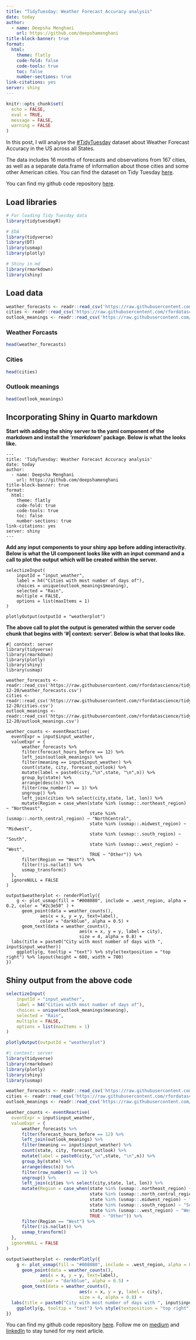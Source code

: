 ```yaml
---
title: "TidyTuesday: Weather Forecast Accuracy analysis"
date: today 
author:
  - name: Deepsha Menghani 
    url: https://github.com/deepshamenghani
title-block-banner: true
format:
  html:
    theme: flatly
    code-fold: false
    code-tools: true
    toc: false
    number-sections: true
link-citations: yes
server: shiny
---
```


```r
knitr::opts_chunk$set(
  echo = FALSE,
  eval = TRUE,
  message = FALSE,
  warning = FALSE
)
```

In this post, I will analyse the [#TidyTuesday](https://github.com/rfordatascience/tidytuesday/tree/master/) dataset about Weather Forecast Accuracy in the US across all States.

The data includes 16 months of forecasts and observations from 167 cities, as well as a separate data.frame of information about those cities and some other American cities. You can find the dataset on Tidy Tuesday [here](https://github.com/rfordatascience/tidytuesday/tree/master/data/2022/2022-12-20).

::: callout-tip
You can find my github code repository [here](https://github.com/deepshamenghani/tidytuesday/tree/master/2022/Week_51_Weather_forecast_accuracy).
:::

## Load libraries

```r

# For loading Tidy Tuesday data
library(tidytuesdayR)

# EDA
library(tidyverse)
library(DT)
library(usmap)
library(plotly)

# Shiny in md
library(rmarkdown)
library(shiny)

```

## Load data

```r
weather_forecasts <- readr::read_csv('https://raw.githubusercontent.com/rfordatascience/tidytuesday/master/data/2022/2022-12-20/weather_forecasts.csv')
cities <- readr::read_csv('https://raw.githubusercontent.com/rfordatascience/tidytuesday/master/data/2022/2022-12-20/cities.csv')
outlook_meanings <- readr::read_csv('https://raw.githubusercontent.com/rfordatascience/tidytuesday/master/data/2022/2022-12-20/outlook_meanings.csv')

```

::: panel-tabset
### Weather Forcasts

```r
head(weather_forecasts)
```

### Cities

```r
head(cities)
```

### Outlook meanings

```r
head(outlook_meanings)

```
:::

## Incorporating Shiny in Quarto markdown

__Start with adding the shiny server to the yaml component of the markdown and install the _'rmarkdown'_ package. Below is what the looks like.__

```code
---
title: 'TidyTuesday: Weather Forecast Accuracy analysis'
date: today 
author:
  - name: Deepsha Menghani 
    url: https://github.com/deepshamenghani
title-block-banner: true
format:
  html:
    theme: flatly
    code-fold: true
    code-tools: true
    toc: false
    number-sections: true
link-citations: yes
server: shiny
---
```

__Add any input components to your shiny app before adding interactivity. Below is what the UI component looks like with an input command and a call to plot the output which will be created within the server. __

```code
selectizeInput(
    inputId = "input_weather",
    label = h4("Cities with most number of days of"),
    choices = unique(outlook_meanings$meaning),
    selected = "Rain",
    multiple = FALSE,
    options = list(maxItems = 1)
)

plotlyOutput(outputId = "weatherplot")
```

__The above call to plot the output is generated within the server code chunk that begins with '#| context: server'. Below is what that looks like.__

```code
#| context: server
library(tidyverse)
library(rmarkdown)
library(plotly)
library(shiny)
library(usmap)

weather_forecasts <- readr::read_csv('https://raw.githubusercontent.com/rfordatascience/tidytuesday/master/data/2022/2022-12-20/weather_forecasts.csv')
cities <- readr::read_csv('https://raw.githubusercontent.com/rfordatascience/tidytuesday/master/data/2022/2022-12-20/cities.csv')
outlook_meanings <- readr::read_csv('https://raw.githubusercontent.com/rfordatascience/tidytuesday/master/data/2022/2022-12-20/outlook_meanings.csv')

weather_counts <- eventReactive(
  eventExpr = input$input_weather,
  valueExpr = {
      weather_forecasts %>% 
      filter(forecast_hours_before == 12) %>%
      left_join(outlook_meanings) %>% 
      filter(meaning == input$input_weather) %>%
      count(state, city, forecast_outlook) %>% 
      mutate(label = paste0(city,"\n",state, "\n",n)) %>% 
      group_by(state) %>% 
      arrange(desc(n)) %>% 
      filter(row_number() == 1) %>%  
      ungroup() %>%  
      left_join(cities %>% select(city,state, lat, lon)) %>%
      mutate(Region = case_when(state %in% (usmap::.northeast_region) ~ "Northeast",
                                state %in% (usmap::.north_central_region) ~ "NorthCentral",
                                state %in% (usmap::.midwest_region) ~ "Midwest",
                                state %in% (usmap::.south_region) ~ "South",
                                state %in% (usmap::.west_region) ~ "West",
                                TRUE ~ "Other")) %>% 
      filter(Region == "West") %>%
      filter(!is.na(lat)) %>% 
      usmap_transform() 
  },
  ignoreNULL = FALSE
)

output$weatherplot <- renderPlotly({
    g <- plot_usmap(fill = "#008080", include = .west_region, alpha = 0.2, color = "#2c3e50" ) +
      geom_point(data = weather_counts(),
             aes(x = x, y = y, text=label),
             color = "darkblue", alpha = 0.5) +
      geom_text(data = weather_counts(),
                            aes(x = x, y = y, label = city),
                            size = 4, alpha = 0.8) +
  labs(title = paste0("City with most number of days with ", input$input_weather))
    ggplotly(g, tooltip = "text") %>% style(textposition = "top right") %>% layout(height = 600, width = 700)
})
```

## Shiny output from the above code


```r
selectizeInput(
    inputId = "input_weather",
    label = h4("Cities with most number of days of"),
    choices = unique(outlook_meanings$meaning),
    selected = "Rain",
    multiple = FALSE,
    options = list(maxItems = 1)
)

plotlyOutput(outputId = "weatherplot")

```

```r
#| context: server
library(tidyverse)
library(rmarkdown)
library(plotly)
library(shiny)
library(usmap)

weather_forecasts <- readr::read_csv('https://raw.githubusercontent.com/rfordatascience/tidytuesday/master/data/2022/2022-12-20/weather_forecasts.csv')
cities <- readr::read_csv('https://raw.githubusercontent.com/rfordatascience/tidytuesday/master/data/2022/2022-12-20/cities.csv')
outlook_meanings <- readr::read_csv('https://raw.githubusercontent.com/rfordatascience/tidytuesday/master/data/2022/2022-12-20/outlook_meanings.csv')

weather_counts <- eventReactive(
  eventExpr = input$input_weather,
  valueExpr = {
      weather_forecasts %>% 
      filter(forecast_hours_before == 12) %>%
      left_join(outlook_meanings) %>% 
      filter(meaning == input$input_weather) %>%
      count(state, city, forecast_outlook) %>% 
      mutate(label = paste0(city,"\n",state, "\n",n)) %>% 
      group_by(state) %>% 
      arrange(desc(n)) %>% 
      filter(row_number() == 1) %>%  
      ungroup() %>%  
      left_join(cities %>% select(city,state, lat, lon)) %>%
      mutate(Region = case_when(state %in% (usmap::.northeast_region) ~ "Northeast",
                                state %in% (usmap::.north_central_region) ~ "NorthCentral",
                                state %in% (usmap::.midwest_region) ~ "Midwest",
                                state %in% (usmap::.south_region) ~ "South",
                                state %in% (usmap::.west_region) ~ "West",
                                TRUE ~ "Other")) %>% 
      filter(Region == "West") %>%
      filter(!is.na(lat)) %>% 
      usmap_transform() 
  },
  ignoreNULL = FALSE
)

output$weatherplot <- renderPlotly({
    g <- plot_usmap(fill = "#008080", include = .west_region, alpha = 0.2, color = "#2c3e50" ) +
      geom_point(data = weather_counts(),
             aes(x = x, y = y, text=label),
             color = "darkblue", alpha = 0.5) +
      geom_text(data = weather_counts(),
                            aes(x = x, y = y, label = city),
                            size = 4, alpha = 0.8) +
  labs(title = paste0("City with most number of days with ", input$input_weather))
    ggplotly(g, tooltip = "text") %>% style(textposition = "top right") %>% layout(height = 600, width = 700)
})
```


::: callout-tip
You can find my github code repository [here](https://github.com/deepshamenghani/tidytuesday/tree/master/2022/Week_51_Weather_forecast_accuracy). Follow me on [medium](https://medium.com/@menghani.deepsha) and [linkedIn](www.linkedin.com/in/deepshamenghani) to stay tuned for my next article.
:::
